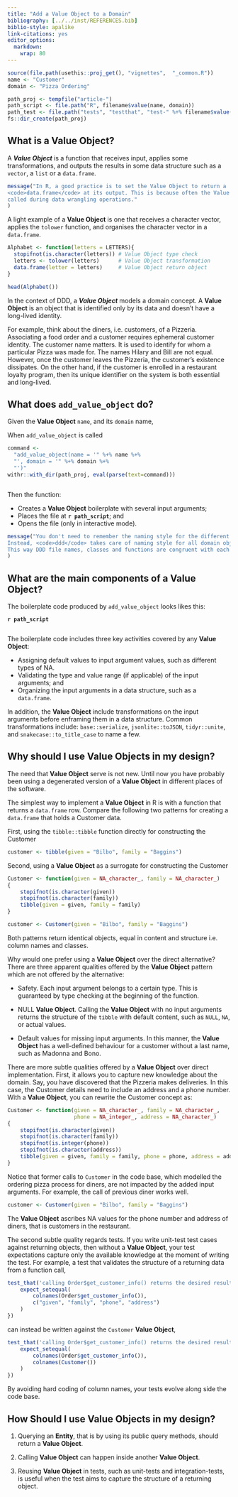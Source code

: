 ---
title: "Add a Value Object to a Domain"
bibliography: [../../inst/REFERENCES.bib]
biblio-style: apalike
link-citations: yes
editor_options: 
  markdown: 
    wrap: 80
---

```{r, include = FALSE}
source(file.path(usethis::proj_get(), "vignettes",  "_common.R"))
name <- "Customer"
domain <- "Pizza Ordering"

path_proj <- tempfile("article-")
path_script <- file.path("R", filename$value(name, domain))
path_test <- file.path("tests", "testthat", "test-" %+% filename$value(name, domain))
fs::dir_create(path_proj)
```

## What is a Value Object?

A ***Value Object*** is a function that receives input, applies some
transformations, and outputs the results in some data structure such as a
`vector`, a `list` or a `data.frame`.

```{r, message=TRUE}
message("In R, a good practice is to set the Value Object to return a
<code>data.frame</code> at its output. This is because often the Value Object is
called during data wrangling operations."
)
```

A light example of a **Value Object** is one that receives a character vector,
applies the `tolower` function, and organises the character vector in a
`data.frame`.

```{r, eval=TRUE, echo=TRUE}
Alphabet <- function(letters = LETTERS){
  stopifnot(is.character(letters)) # Value Object type check
  letters <- tolower(letters)      # Value Object transformation
  data.frame(letter = letters)     # Value Object return object
}

head(Alphabet())
```

In the context of DDD, a ***Value Object*** models a domain concept. A **Value
Object** is an object that is identified only by its data and doesn't have a
long-lived identity.

For example, think about the diners, i.e. customers, of a Pizzeria. Associating
a food order and a customer requires ephemeral customer identity. The customer
name matters. It is used to identify for whom a particular Pizza was made for.
The names Hilary and Bill are not equal. However, once the customer leaves the
Pizzeria, the customer's existence dissipates. On the other hand, if the
customer is enrolled in a restaurant loyalty program, then its unique identifier
on the system is both essential and long-lived.

## What does `add_value_object` do?

Given the **Value Object** `name`, and its `domain` name,

When `add_value_object` is called

```{r, eval = TRUE, echo = FALSE}
command <- 
  "add_value_object(name = '" %+% name %+% 
  "', domain = '" %+% domain %+% 
  "')"
withr::with_dir(path_proj, eval(parse(text=command)))
```

```{r, code = command, eval = FALSE, echo = TRUE}
```

Then the function:

-   Creates a **Value Object** boilerplate with several input arguments;
-   Places the file at **`r path_script`**; and
-   Opens the file (only in interactive mode).

```{r, message=TRUE}
message("You don't need to remember the naming style for the different DDD components.
Instead, <code>ddd</code> takes care of naming style for all domain objects.
This way DDD file names, classes and functions are congruent with each other."
)
```

## What are the main components of a Value Object?

The boilerplate code produced by `add_value_object` looks likes this:

**`r path_script`**

```{r code = readLines(file.path(path_proj, path_script)), eval = FALSE, echo = TRUE}
```

The boilerplate code includes three key activities covered by any **Value
Object**:

-   Assigning default values to input argument values, such as different types
    of NA.
-   Validating the type and value range (if applicable) of the input arguments;
    and
-   Organizing the input arguments in a data structure, such as a `data.frame`.

In addition, the **Value Object** include transformations on the input arguments
before enframing them in a data structure. Common transformations include:
`base::serialize`, `jsonlite::toJSON`, `tidyr::unite`, and
`snakecase::to_title_case` to name a few.

## Why should I use Value Objects in my design?

The need that **Value Object** serve is not new. Until now you have probably
been using a degenerated version of a **Value Object** in different places of
the software.

The simplest way to implement a **Value Object** in R is with a function that
returns a `data.frame` row. Compare the following two patterns for creating a
`data.frame` that holds a Customer data.

First, using the `tibble::tibble` function directly for constructing the
Customer

```{r, eval=FALSE, echo=TRUE}
customer <- tibble(given = "Bilbo", family = "Baggins")
```

Second, using a **Value Object** as a surrogate for constructing the Customer

```{r, eval=FALSE, echo=TRUE}
Customer <- function(given = NA_character_, family = NA_character_)
{
    stopifnot(is.character(given))
    stopifnot(is.character(family))
    tibble(given = given, family = family)
}

customer <- Customer(given = "Bilbo", family = "Baggins")
```

Both patterns return identical objects, equal in content and structure i.e.
column names and classes.

Why would one prefer using a **Value Object** over the direct alternative? There
are three apparent qualities offered by the **Value Object** pattern which are
not offered by the alternative:

-   Safety. Each input argument belongs to a certain type. This is guaranteed by
    type checking at the beginning of the function.

-   NULL **Value Object**. Calling the **Value Object** with no input arguments
    returns the structure of the `tibble` with default content, such as `NULL`,
    `NA`, or actual values.

-   Default values for missing input arguments. In this manner, the **Value
    Object** has a well-defined behaviour for a customer without a last name,
    such as Madonna and Bono.

There are more subtle qualities offered by a **Value Object** over direct
implementation. First, it allows you to capture new knowledge about the domain.
Say, you have discovered that the Pizzeria makes deliveries. In this case, the
Customer details need to include an address and a phone number. With a **Value
Object**, you can rewrite the Customer concept as:

```{r, eval=FALSE, echo=TRUE}
Customer <- function(given = NA_character_, family = NA_character_, 
                     phone = NA_integer_, address = NA_character_)
{
    stopifnot(is.character(given))
    stopifnot(is.character(family))
    stopifnot(is.integer(phone))
    stopifnot(is.character(address))
    tibble(given = given, family = family, phone = phone, address = address)
}
```

Notice that former calls to `Customer` in the code base, which modelled the
ordering pizza process for diners, are not impacted by the added input
arguments. For example, the call of previous diner works well.

```{r, eval=FALSE, echo=TRUE}
customer <- Customer(given = "Bilbo", family = "Baggins")
```

The **Value Object** ascribes NA values for the phone number and address of
diners, that is customers in the restaurant.

The second subtle quality regards tests. If you write unit-test test cases
against returning objects, then without a **Value Object**, your test
expectations capture only the available knowledge at the moment of writing the
test. For example, a test that validates the structure of a returning data from
a function call,

```{r, eval=FALSE, echo=TRUE}
test_that('calling Order$get_customer_info() returns the desired results', {
    expect_setequal(
        colnames(Order$get_customer_info()),
        c("given", "family", "phone", "address")
    )
})
```

can instead be written against the `Customer` **Value Object**,

```{r, eval=FALSE, echo=TRUE}
test_that('calling Order$get_customer_info() returns the desired results', {
    expect_setequal(
        colnames(Order$get_customer_info()),
        colnames(Customer())
    )
})
```

By avoiding hard coding of column names, your tests evolve along side the code
base.

## How Should I use Value Objects in my design?

1.  Querying an **Entity**, that is by using its public query methods, should
    return a **Value Object**.

2.  Calling **Value Object** can happen inside another **Value Object**.

3.  Reusing **Value Object** in tests, such as unit-tests and integration-tests,
    is useful when the test aims to capture the structure of a returning object.
